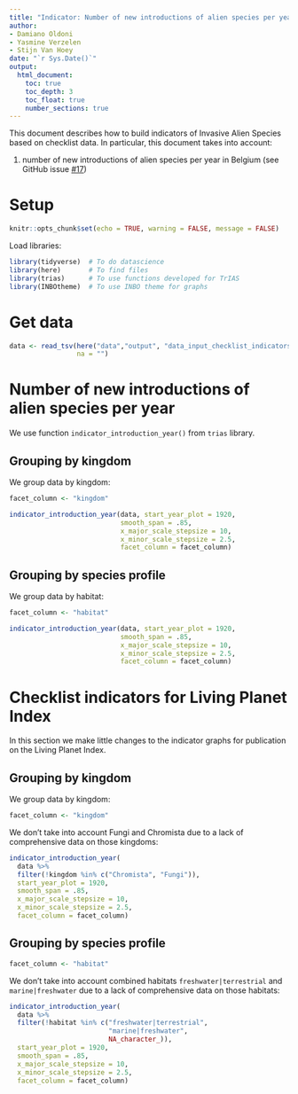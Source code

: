 ```yaml
---
title: "Indicator: Number of new introductions of alien species per year"
author:
- Damiano Oldoni
- Yasmine Verzelen
- Stijn Van Hoey
date: "`r Sys.Date()`"
output:
  html_document:
    toc: true
    toc_depth: 3
    toc_float: true
    number_sections: true
---
```


This document describes how to build indicators of Invasive Alien Species based 
on checklist data. In particular, this document takes into account:

1. number of new introductions of alien species per year in Belgium (see GitHub 
issue [#17](https://github.com/trias-project/pipeline/issues/17))

# Setup

```r
knitr::opts_chunk$set(echo = TRUE, warning = FALSE, message = FALSE)
```

Load libraries:

```r
library(tidyverse)  # To do datascience
library(here)       # To find files
library(trias)      # To use functions developed for TrIAS
library(INBOtheme)  # To use INBO theme for graphs
```

# Get data

```r
data <- read_tsv(here("data","output", "data_input_checklist_indicators.tsv"),
                 na = "")
```

# Number of new introductions of alien species per year

We use function `indicator_introduction_year()` from `trias` library.

## Grouping by kingdom

We group data by kingdom:

```r
facet_column <- "kingdom"
```

```r
indicator_introduction_year(data, start_year_plot = 1920,
                            smooth_span = .85,
                            x_major_scale_stepsize = 10,
                            x_minor_scale_stepsize = 2.5,
                            facet_column = facet_column)
```

## Grouping by species profile

We group data by habitat:

```r
facet_column <- "habitat"
```

```r
indicator_introduction_year(data, start_year_plot = 1920, 
                            smooth_span = .85,
                            x_major_scale_stepsize = 10,
                            x_minor_scale_stepsize = 2.5,
                            facet_column = facet_column)
```

# Checklist indicators for Living Planet Index

In this section we make little changes to the indicator graphs for publication on the Living Planet Index.

## Grouping by kingdom

We group data by kingdom:

```r
facet_column <- "kingdom"
```

We don't take into account Fungi and Chromista due to a lack of comprehensive data on those kingdoms:

```r
indicator_introduction_year(
  data %>%
  filter(!kingdom %in% c("Chromista", "Fungi")), 
  start_year_plot = 1920, 
  smooth_span = .85,
  x_major_scale_stepsize = 10,
  x_minor_scale_stepsize = 2.5,
  facet_column = facet_column)
```

## Grouping by species profile

```r
facet_column <- "habitat"
```

We don't take into account combined habitats `freshwater|terrestrial` and `marine|freshwater` due to a lack of comprehensive data on those habitats:

```r
indicator_introduction_year(
  data %>%
  filter(!habitat %in% c("freshwater|terrestrial",
                         "marine|freshwater",
                         NA_character_)), 
  start_year_plot = 1920, 
  smooth_span = .85,
  x_major_scale_stepsize = 10,
  x_minor_scale_stepsize = 2.5,
  facet_column = facet_column)
```
